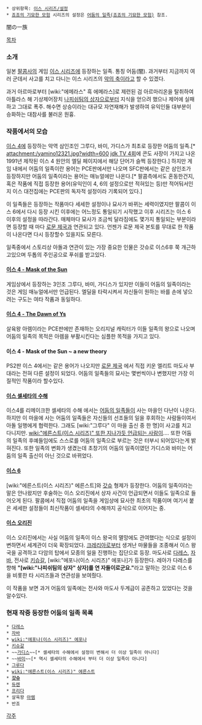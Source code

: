  * 상위항목: [[이스 시리즈/설정]]
 * [[죠죠의 기묘한 모험]] 시리즈의 설정은 [[어둠의 일족(죠죠의 기묘한 모험)]] 참조.

闇の一族

[[목차]]

=== 소개 ===
일본 [[팔콤]]사의 게임 [[이스 시리즈]]에 등장하는 일족. 통칭 어둠(闇). 과거부터 지금까지 여러 군데서 사고를 치고 다니는 이스 시리즈의 [[악의 축]]이라고 할 수 있겠다.

과거 아르마로부터 [wiki:"에메라스" 흑 에메라스]로 제련된 검 아르마리온을 탈취하여 아틀라스 해 기상제어장치 [[나피쉬팀의 상자]]으로부터 지식을 얻으려 했으나 제어에 실패하고 그대로 폭주. 해수면 상승이라는 대규모 자연재해가 발생하여 유익인들 대부분이 승화하는 대참사를 불러온 원흉.

=== 작품에서의 모습 ===
[[이스 4]]에 등장하는 악역 삼인조인 그루다, 바미, 가디스가 최초로 등장한 어둠의 일족.[* attachment:/yamino12321.jpg?width=600 [http://www.nicovideo.jp/watch/sm16486499 jdk TV 4회]에 콘도 사장이 가지고 나온 1991년 제작된 이스 4 원안의 엘딜 페이지에서 해당 단어가 슬쩍 등장한다.] 하지만 게임 내에서 어둠의 일족이란 용어는 PCE판에서만 나오며 SFC판에서는 같은 삼인조가 등장하지만 어둠의 일족이라는 용어는 매뉴얼에만 나온다.[* 팔콤측에서도 혼동한건지, 혹은 작품에 직접 등장한 용어(유익인이 4, 6의 설정으로만 적혀있는 등)만 적어둬서인지 이스 대전집에는 PCE판의 독자적 설정이라 기록되어 있다.]

이 일족들은 등장하는 작품마다 세세한 설정이나 묘사가 바뀌는 세력이였지만 팔콤이 이스 6에서 다시 등장 시킨 이후에는 어느정도 통일되기 시작했고 이후 시리즈는 이스 6 이후의 설정을 따라간다. 매체마다 묘사가 조금씩 달라짐에도 몇가지 통일되는 부분이라면 등장할 때 마다 [[로문 제국]]과 연관되고 있다. 언젠가 로문 제국 본토를 무대로 한 작품이 나온다면 다시 등장할수 있을지도 모른다.

일족중에서 스토리상 아돌과 연관이 있는 가장 중요한 인물은 갓슈로 이스6후 쭉 개근하고있으며 두톱의 주인공으로 푸쉬를 받고있다. 

==== [[이스 4 - Mask of the Sun]] ====
게임상에서 등장하는 3인조 그루다, 바미, 가디스가 있지만 이들이 어둠의 일족이라는 것은 게임 매뉴얼에서만 언급된다. 엘딜을 타락시켜서 자신들이 원하는 바를 손에 넣으려는 구도는 여타 작품과 동일하다.

==== [[이스 4 - The Dawn of Ys]] ====
살육왕 아렘이라는 PCE판에만 존재하는 오리지널 캐릭터가 이들 일족의 왕으로 나오며 어둠의 일족의 목적은 아렘을 부활시킨다는 심플한 목적을 가지고 있다.

==== 이스 4 - Mask of the Sun ~ a new theory ====
PS2판 이스 4에서는 같은 용어가 나오지만 [[로문 제국]] 에서 직접 키운 엘리트 마도사 부대라는 전혀 다른 설정이 되었다. 어둠의 일족들의 묘사는 몇번씩이나 변했지만 가장 이질적인 작품이라 할수있다.

==== [[이스 셀세타의 수해]] ====
이스4를 리메이크한 셀세타의 수해 에서는 [[어둠의 일족]]들이 사는 마을인 다난이 나온다. 하지만 이 마을에 사는 어둠의 일족들은 자신들의 선조들의 일을 후회하는 사람들이여서 아돌 일행에게 협력한다. 그래도 [wiki:"그루다" 이 마을 출신 중 한 명]이 사고를 치고 다니지만. [[wiki:"에른스트(이스 시리즈)" 또한 지나가듯 언급되는 사람이]]…. 또한 어둠의 일족의 후예들임에도 스스로를 어둠의 일족으로 부르는 것은 터부시 되어있다는게 밝혀진다. 또한 일족의 변화가 생겼는데 초창기의 어둠의 일족이였던 가디스와 바미는 어둠의 일족 출신이 아닌 것으로 바뀌었다.

==== [[이스 6]] ====

[wiki:"에른스트(이스 시리즈)" 에른스트]와 [[갓슈]] 형제가 등장한다. 어둠의 일족이라는 말은 안나왔지만 후술하는 이스 오리진에서 상자 사건이 언급되면서 이들도 일족으로 들어오게 된다. 팔콤에서 직접 어둠의 일족을 게임상에 묘사한 최초의 작품이며 여기서 붙은 세세한 설정들이 최신작품이 셀세타의 수해까지 공식으로 이어지는 중.

==== [[이스 오리진]] ====

이스 오리진에서는 사실 어둠의 일족이 이스 왕국의 멸망에도 관여했다는 식으로 설정이 변하면서 세계관이 더욱 확장되었다. [[크레리아]]로부터 생겨난 마물들을 조종해서 이스 왕국을 공격하고 다암의 탑에서 모종의 일을 진행하는 집단으로 등장. 마도사로 [[다레스]], [[자바]], 전사로 [[키슈갈]], [wiki:"에포나(이스 시리즈)" 에포나]가 등장한다. 레아가 다레스를 향해 '''"[wiki:"나피쉬팀의 상자" 상자]를 연 자들이로군요."'''라고 말하는 것으로 이스 6을 비롯한 타 시리즈들과 연관성을 보여줬다.

이 작품을 보면 과거 어둠의 일족에는 전사와 마도사 두계급이 공존하고 있었다는 것을 알수있다.

=== 현재 작중 등장한 어둠의 일족 목록 ===
 * [[다레스]]
 * [[자바]]
 * [[wiki:"에포나(이스 시리즈)" 에포나]]
 * [[키슈갈]]
 * ~~[[가디스]]~~[* 셀세타의 수해에서 설정이 변해서 더 이상 일족이 아니다]
 * ~~[[바미]]~~[* 역시 셀세타의 수해에서 부터 더 이상 일족이 아니다]
 * [[그루다]]
 * [[wiki:"에른스트(이스 시리즈)" 에른스트]]
 * '''[[갓슈]]'''
 * [[듀렌]]
 * [[프리다]]
 * 살육왕 [[아렘]]
 * 반죠
[[각주]]
